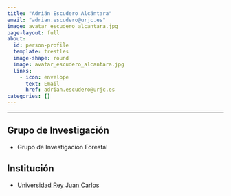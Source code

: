 ```yaml
---
title: "Adrián Escudero Alcántara"
email: "adrian.escudero@urjc.es"  
image: avatar_escudero_alcantara.jpg
page-layout: full
about: 
  id: person-profile
  template: trestles
  image-shape: round
  image: avatar_escudero_alcantara.jpg
  links:
    - icon: envelope
      text: Email
      href: adrian.escudero@urjc.es
categories: []
---
```

 
<hr>

:::{#person-profile}

## Grupo de Investigación
- Grupo de Investigación Forestal

## Institución
- [Universidad Rey Juan Carlos](https://www.urjc.es/)

:::
